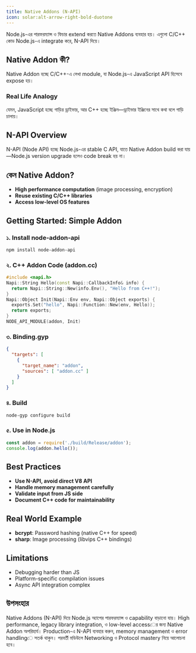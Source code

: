 ```yaml
---
title: Native Addons (N-API)
icon: solar:alt-arrow-right-bold-duotone
---
```


Node.js-এর পারফরম্যান্স ও ফিচার extend করতে Native Addons ব্যবহার হয়। এগুলো C/C++ কোড Node.js-এ integrate করে, N-API দিয়ে।

## Native Addon কী?

Native Addon হচ্ছে C/C++-এ লেখা module, যা Node.js-এ JavaScript API হিসেবে expose হয়।

### Real Life Analogy
যেমন, JavaScript হচ্ছে গাড়ির ড্রাইভার, আর C++ হচ্ছে ইঞ্জিন—ড্রাইভার ইঞ্জিনের সাথে কথা বলে গাড়ি চালায়।

## N-API Overview

N-API (Node API) হচ্ছে Node.js-এর stable C API, যাতে Native Addon build করা যায়—Node.js version upgrade হলেও code break হয় না।

## কেন Native Addon?
- **High performance computation** (image processing, encryption)
- **Reuse existing C/C++ libraries**
- **Access low-level OS features**

## Getting Started: Simple Addon

### ১. Install node-addon-api
```sh
npm install node-addon-api
```

### ২. C++ Addon Code (addon.cc)
```cpp
#include <napi.h>
Napi::String Hello(const Napi::CallbackInfo& info) {
  return Napi::String::New(info.Env(), "Hello from C++!");
}
Napi::Object Init(Napi::Env env, Napi::Object exports) {
  exports.Set("hello", Napi::Function::New(env, Hello));
  return exports;
}
NODE_API_MODULE(addon, Init)
```

### ৩. Binding.gyp
```json
{
  "targets": [
    {
      "target_name": "addon",
      "sources": [ "addon.cc" ]
    }
  ]
}
```

### ৪. Build
```sh
node-gyp configure build
```

### ৫. Use in Node.js
```js
const addon = require('./build/Release/addon');
console.log(addon.hello());
```

## Best Practices
- **Use N-API, avoid direct V8 API**
- **Handle memory management carefully**
- **Validate input from JS side**
- **Document C++ code for maintainability**

## Real World Example
- **bcrypt**: Password hashing (native C++ for speed)
- **sharp**: Image processing (libvips C++ bindings)

## Limitations
- Debugging harder than JS
- Platform-specific compilation issues
- Async API integration complex

## উপসংহার

Native Addons (N-API) দিয়ে Node.js অ্যাপের পারফরম্যান্স ও capability বাড়ানো যায়। High performance, legacy library integration, ও low-level accessের জন্য Native Addon অপরিহার্য। Production-এ N-API ব্যবহার করুন, memory management ও error handlingে সতর্ক থাকুন। পরবর্তী মডিউলে Networking ও Protocol mastery নিয়ে আলোচনা হবে।
